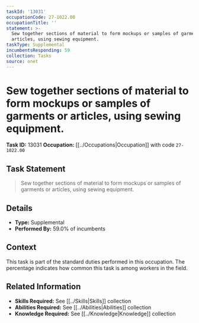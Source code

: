 ```yaml
---
taskId: '13031'
occupationCode: 27-1022.00
occupationTitle: ''
statement: >-
  Sew together sections of material to form mockups or samples of garments or
  articles, using sewing equipment.
taskType: Supplemental
incumbentsResponding: 59
collection: Tasks
source: onet
---
```

# Sew together sections of material to form mockups or samples of garments or articles, using sewing equipment.

**Task ID:** 13031
**Occupation:** [[../Occupations|Occupation]] with code `27-1022.00`

## Task Statement

> Sew together sections of material to form mockups or samples of garments or articles, using sewing equipment.

## Details

- **Type:** Supplemental
- **Performed By:** 59.0% of incumbents

## Context

This task is part of the standard duties performed in this occupation. The percentage indicates how common this task is among workers in the field.

## Related Information

- **Skills Required:** See [[../Skills|Skills]] collection
- **Abilities Required:** See [[../Abilities|Abilities]] collection
- **Knowledge Required:** See [[../Knowledge|Knowledge]] collection
